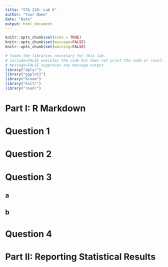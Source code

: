 ```yaml
---
title: "STA 210: Lab 6"
author: "Your Name"
date: "Date"
output: html_document
---
```


```r
knitr::opts_chunk$set(echo = TRUE)
knitr::opts_chunk$set(message=FALSE)
knitr::opts_chunk$set(warning=FALSE)
```

```r
# loads the libraries necessary for this lab.
# include=FALSE executes the code but does not print the code or resulting output.
# message=FALSE suppreses any message output
library("dplyr")
library("ggplot2")
library("broom")
library("knitr")
library("readr")
```

# Part I: R Markdown

# Question 1

# Question 2

<!-- You will update the YAML header for Question 2. -->


# Question 3

## a


## b


# Question 4



# Part II: Reporting Statistical Results

<!-- Use headers to label each section of your analysis. The sections included are  -->

<!-- + Exploratory Data Analysis -->
<!-- + Regression Model  -->
<!-- + Assumptions  -->
<!-- + Additional Work (optional) -->

